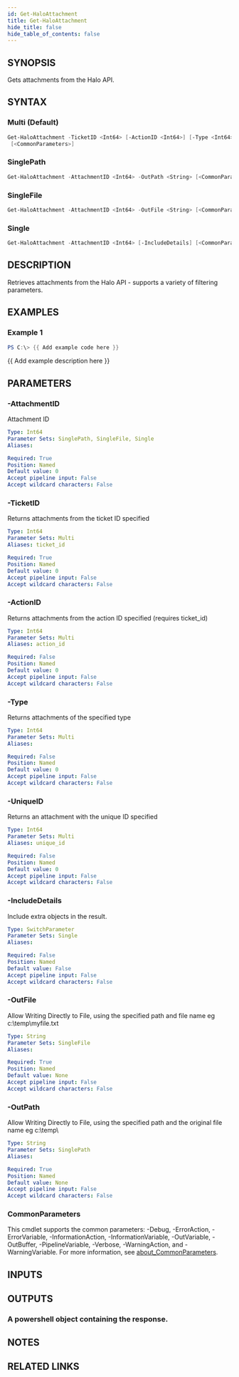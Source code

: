 ```yaml
---
id: Get-HaloAttachment
title: Get-HaloAttachment
hide_title: false
hide_table_of_contents: false
---
```


## SYNOPSIS

Gets attachments from the Halo API.

## SYNTAX

### Multi (Default)

```powershell
Get-HaloAttachment -TicketID <Int64> [-ActionID <Int64>] [-Type <Int64>] [-UniqueID <Int64>]
 [<CommonParameters>]
```

### SinglePath

```powershell
Get-HaloAttachment -AttachmentID <Int64> -OutPath <String> [<CommonParameters>]
```

### SingleFile

```powershell
Get-HaloAttachment -AttachmentID <Int64> -OutFile <String> [<CommonParameters>]
```

### Single

```powershell
Get-HaloAttachment -AttachmentID <Int64> [-IncludeDetails] [<CommonParameters>]
```

## DESCRIPTION

Retrieves attachments from the Halo API - supports a variety of filtering parameters.

## EXAMPLES

### Example 1

```powershell
PS C:\> {{ Add example code here }}
```

{{ Add example description here }}

## PARAMETERS

### -AttachmentID

Attachment ID

```yaml
Type: Int64
Parameter Sets: SinglePath, SingleFile, Single
Aliases:

Required: True
Position: Named
Default value: 0
Accept pipeline input: False
Accept wildcard characters: False
```

### -TicketID

Returns attachments from the ticket ID specified

```yaml
Type: Int64
Parameter Sets: Multi
Aliases: ticket_id

Required: True
Position: Named
Default value: 0
Accept pipeline input: False
Accept wildcard characters: False
```

### -ActionID

Returns attachments from the action ID specified (requires ticket_id)

```yaml
Type: Int64
Parameter Sets: Multi
Aliases: action_id

Required: False
Position: Named
Default value: 0
Accept pipeline input: False
Accept wildcard characters: False
```

### -Type

Returns attachments of the specified type

```yaml
Type: Int64
Parameter Sets: Multi
Aliases:

Required: False
Position: Named
Default value: 0
Accept pipeline input: False
Accept wildcard characters: False
```

### -UniqueID

Returns an attachment with the unique ID specified

```yaml
Type: Int64
Parameter Sets: Multi
Aliases: unique_id

Required: False
Position: Named
Default value: 0
Accept pipeline input: False
Accept wildcard characters: False
```

### -IncludeDetails

Include extra objects in the result.

```yaml
Type: SwitchParameter
Parameter Sets: Single
Aliases:

Required: False
Position: Named
Default value: False
Accept pipeline input: False
Accept wildcard characters: False
```

### -OutFile

Allow Writing Directly to File, using the specified path and file name eg c:\temp\myfile.txt

```yaml
Type: String
Parameter Sets: SingleFile
Aliases:

Required: True
Position: Named
Default value: None
Accept pipeline input: False
Accept wildcard characters: False
```

### -OutPath

Allow Writing Directly to File, using the specified path and the original file name eg c:\temp\

```yaml
Type: String
Parameter Sets: SinglePath
Aliases:

Required: True
Position: Named
Default value: None
Accept pipeline input: False
Accept wildcard characters: False
```

### CommonParameters

This cmdlet supports the common parameters: -Debug, -ErrorAction, -ErrorVariable, -InformationAction, -InformationVariable, -OutVariable, -OutBuffer, -PipelineVariable, -Verbose, -WarningAction, and -WarningVariable. For more information, see [about_CommonParameters](http://go.microsoft.com/fwlink/?LinkID=113216).

## INPUTS

## OUTPUTS

### A powershell object containing the response.

## NOTES

## RELATED LINKS
